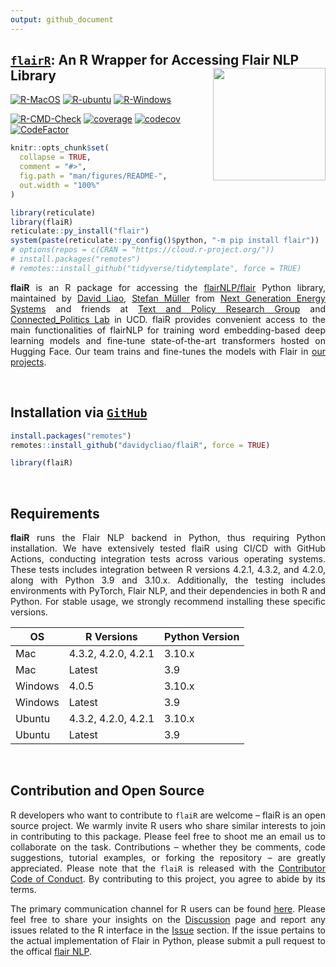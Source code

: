 ```yaml
---
output: github_document
---
```


## <u>`flairR`</u>: An R Wrapper for Accessing Flair NLP Library <img src="man/figures/logo.png" align="right" width="180"/>

[![R-MacOS](https://github.com/davidycliao/flaiR/actions/workflows/r_macos.yml/badge.svg)](https://github.com/davidycliao/flaiR/actions/workflows/r_macos.yml)
[![R-ubuntu](https://github.com/davidycliao/flaiR/actions/workflows/r_ubuntu.yaml/badge.svg)](https://github.com/davidycliao/flaiR/actions/workflows/r_ubuntu.yaml)
[![R-Windows](https://github.com/davidycliao/flaiR/actions/workflows/r_window.yml/badge.svg)](https://github.com/davidycliao/flaiR/actions/workflows/r_window.yml)

[![R-CMD-Check](https://github.com/davidycliao/flaiR/actions/workflows/r.yml/badge.svg)](https://github.com/davidycliao/flaiR/actions/workflows/r.yml)
[![coverage](https://github.com/davidycliao/flaiR/actions/workflows/test-coverage.yaml/badge.svg)](https://github.com/davidycliao/flaiR/actions/workflows/test-coverage.yaml)
[![codecov](https://codecov.io/gh/davidycliao/flaiR/graph/badge.svg?token=CPIBIB6L78)](https://codecov.io/gh/davidycliao/flaiR)
[![CodeFactor](https://www.codefactor.io/repository/github/davidycliao/flair/badge)](https://www.codefactor.io/repository/github/davidycliao/flair)

<!-- README.md is generated from README.Rmd. Please edit that file -->

```r
knitr::opts_chunk$set(
  collapse = TRUE,
  comment = "#>",
  fig.path = "man/figures/README-",
  out.width = "100%"
)
```

```r
library(reticulate)
library(flaiR)
reticulate::py_install("flair")
system(paste(reticulate::py_config()$python, "-m pip install flair"))
# options(repos = c(CRAN = "https://cloud.r-project.org/"))
# install.packages("remotes")
# remotes::install_github("tidyverse/tidytemplate", force = TRUE)
```

<div style="text-align: justify">

__flaiR__ is an R package for accessing the [flairNLP/flair](flairNLP/flair) Python library, maintained by [David Liao](https://davidycliao.github.io), [Stefan Müller](https://muellerstefan.net) from [Next Generation Energy Systems](https://www.nexsys-energy.ie) and friends at [Text and Policy Research Group](https://text-and-policy.com) and [Connected_Politics Lab](https://www.ucd.ie/connected\_politics/) in UCD. flaiR provides convenient access to the main functionalities of flairNLP for training word embedding-based deep learning models and fine-tune state-of-the-art transformers hosted on Hugging Face. Our team trains and fine-tunes the models with Flair in [our projects]().

<br>


## Installation via  <u>__`GitHub`__</u>

```r
install.packages("remotes")
remotes::install_github("davidycliao/flaiR", force = TRUE)
```

```r
library(flaiR)
```

<br>

## Requirements 

<div style="text-align: justify">

__flaiR__ runs the Flair NLP backend in Python, thus requiring Python installation. We have extensively tested flaiR using CI/CD with GitHub Actions, conducting integration tests across various operating systems. These tests includes integration between R versions 4.2.1, 4.3.2, and 4.2.0, along with Python 3.9 and 3.10.x. Additionally, the testing includes environments with PyTorch, Flair NLP, and their dependencies in both R and Python. For stable usage, we strongly recommend installing these specific versions.

| OS      | R Versions                 | Python Version |
|---------|----------------------------|----------------|
| Mac     | 4.3.2, 4.2.0, 4.2.1        | 3.10.x         |
| Mac     | Latest                     | 3.9            |
| Windows | 4.0.5                      | 3.10.x         |
| Windows | Latest                     | 3.9            |
| Ubuntu  | 4.3.2, 4.2.0, 4.2.1        | 3.10.x         |
| Ubuntu  | Latest                     | 3.9            |


<!-- __Note__: [Anaconda](https://github.com/anaconda) or [miniconda](https://github.com/conda/conda) (highly recommended) is the best way to manage your working environment. In RStudio, the Python (conda) environment can easily be managed by the reticulate R package, or manually changed configuration via Tools -> Global Options -> Python in Rstudio. -->


<!-- <br> -->

<!-- ## Tutorial Examples -->

<!-- - [Training RNNs](https://davidycliao.github.io/flaiR/articles/tutorial.html#training-rnns) -->

<!-- - [Finetune Transformers (_The Temporal Focus of Campaign Communication_)](https://davidycliao.github.io/flaiR/articles/tutorial.html#finetune-transformers) -->


<br>


## Contribution and Open Source


<div style="text-align: justify">

R developers who want to contribute to `flaiR` are welcome – flaiR is an open source project. We warmly invite R users who share similar interests to join in contributing to this package. Please feel free to shoot me an email us to collaborate on the task. Contributions – whether they be comments, code suggestions, tutorial examples, or forking the repository – are greatly appreciated. Please note that the `flaiR` is released with the [Contributor Code of Conduct](https://github.com/davidycliao/flaiR/blob/master/CONDUCT.md). By contributing to this project, you agree to abide by its terms. 

The primary communication channel for R users can be found [here](https://github.com/davidycliao/flaiR/discussions). Please feel free to share your insights on the [Discussion](https://github.com/davidycliao/flaiR/discussions) page and report any issues related to the R interface in the [Issue](https://github.com/davidycliao/flaiR/issues) section. If the issue pertains to the actual implementation of Flair in Python, please submit a pull request to the offical [flair NLP](https://github.com/flairnlp/flair). 


</div>

<br>





